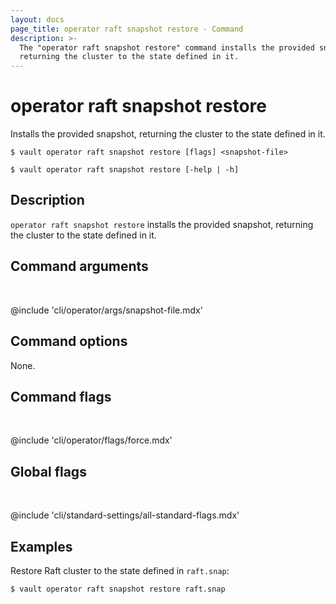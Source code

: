 ```yaml
---
layout: docs
page_title: operator raft snapshot restore - Command
description: >-
  The "operator raft snapshot restore" command installs the provided snapshot, 
  returning the cluster to the state defined in it.
---
```


# operator raft snapshot restore

Installs the provided snapshot, returning the cluster to the state defined in it.

<CodeBlockConfig hideClipboard>

```shell-session
$ vault operator raft snapshot restore [flags] <snapshot-file>

$ vault operator raft snapshot restore [-help | -h]
```

</CodeBlockConfig>

## Description

`operator raft snapshot restore` installs the provided snapshot, returning the 
cluster to the state defined in it.

## Command arguments

<br />

@include 'cli/operator/args/snapshot-file.mdx'

## Command options

None.

## Command flags

<br />

@include 'cli/operator/flags/force.mdx'

## Global flags

<br />

@include 'cli/standard-settings/all-standard-flags.mdx'

## Examples

Restore Raft cluster to the state defined in `raft.snap`:

```shell-session
$ vault operator raft snapshot restore raft.snap
```